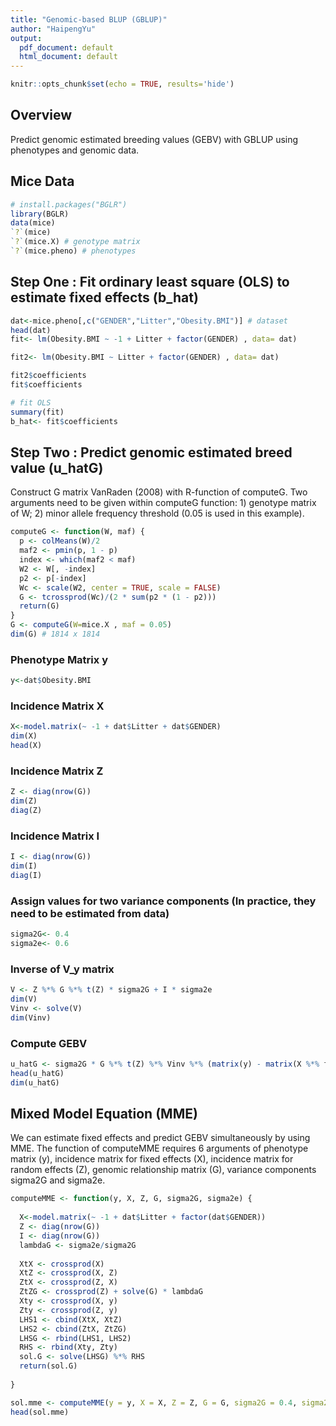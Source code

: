 ```yaml
---
title: "Genomic-based BLUP (GBLUP)"
author: "HaipengYu"
output:
  pdf_document: default
  html_document: default
---
```


```r
knitr::opts_chunk$set(echo = TRUE, results='hide')
```
## Overview

Predict genomic estimated breeding values (GEBV) with GBLUP using phenotypes and genomic data. 

## Mice Data

```r
# install.packages("BGLR")
library(BGLR)
data(mice)
`?`(mice)
`?`(mice.X) # genotype matrix
`?`(mice.pheno) # phenotypes
```

## Step One : Fit ordinary least square (OLS) to estimate fixed effects (b_hat)


```r
dat<-mice.pheno[,c("GENDER","Litter","Obesity.BMI")] # dataset
head(dat)
fit<- lm(Obesity.BMI ~ -1 + Litter + factor(GENDER) , data= dat)

fit2<- lm(Obesity.BMI ~ Litter + factor(GENDER) , data= dat)

fit2$coefficients
fit$coefficients

# fit OLS
summary(fit)
b_hat<- fit$coefficients
```

## Step Two : Predict genomic estimated breed value (u_hatG)

Construct G matrix VanRaden (2008) with R-function of computeG. Two arguments need to be given within computeG function: 1) genotype matrix of W; 2) minor allele frequency threshold (0.05 is used in this example).

```r
computeG <- function(W, maf) {
  p <- colMeans(W)/2
  maf2 <- pmin(p, 1 - p)
  index <- which(maf2 < maf)
  W2 <- W[, -index]
  p2 <- p[-index]
  Wc <- scale(W2, center = TRUE, scale = FALSE)
  G <- tcrossprod(Wc)/(2 * sum(p2 * (1 - p2)))
  return(G)
}
G <- computeG(W=mice.X , maf = 0.05)
dim(G) # 1814 x 1814
```

###  Phenotype Matrix y

```r
y<-dat$Obesity.BMI
```

### Incidence Matrix X

```r
X<-model.matrix(~ -1 + dat$Litter + dat$GENDER) 
dim(X)
head(X)
```

### Incidence Matrix Z

```r
Z <- diag(nrow(G))
dim(Z)
diag(Z)
```

### Incidence Matrix I

```r
I <- diag(nrow(G))
dim(I)
diag(I)
```

### Assign values for two variance components (In practice, they need to be estimated from data)

```r
sigma2G<- 0.4
sigma2e<- 0.6
```

### Inverse of V_y matrix

```r
V <- Z %*% G %*% t(Z) * sigma2G + I * sigma2e
dim(V)
Vinv <- solve(V)
dim(Vinv)
```

### Compute GEBV

```r
u_hatG <- sigma2G * G %*% t(Z) %*% Vinv %*% (matrix(y) - matrix(X %*% fit$coefficients))
head(u_hatG)
dim(u_hatG)
```


## Mixed Model Equation (MME)

We can estimate fixed effects and  predict GEBV simultaneously by using MME. The function of computeMME requires 6 arguments of phenotype matrix (y), incidence matrix for fixed effects (X), incidence matrix for random effects (Z), genomic relationship matrix (G), variance components sigma2G and sigma2e. 

```r
computeMME <- function(y, X, Z, G, sigma2G, sigma2e) {
  
  X<-model.matrix(~ -1 + dat$Litter + factor(dat$GENDER)) 
  Z <- diag(nrow(G))
  I <- diag(nrow(G))
  lambdaG <- sigma2e/sigma2G
  
  XtX <- crossprod(X)
  XtZ <- crossprod(X, Z)
  ZtX <- crossprod(Z, X)
  ZtZG <- crossprod(Z) + solve(G) * lambdaG
  Xty <- crossprod(X, y)
  Zty <- crossprod(Z, y)
  LHS1 <- cbind(XtX, XtZ)
  LHS2 <- cbind(ZtX, ZtZG)
  LHSG <- rbind(LHS1, LHS2)
  RHS <- rbind(Xty, Zty)
  sol.G <- solve(LHSG) %*% RHS
  return(sol.G)
  
}

sol.mme <- computeMME(y = y, X = X, Z = Z, G = G, sigma2G = 0.4, sigma2e = 0.6)
head(sol.mme)
```














